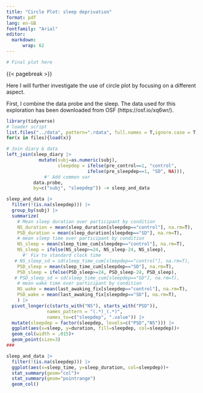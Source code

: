 ```yaml
---
title: "Circle Plot: sleep deprivation"
format: pdf
lang: en-GB
fontfamily: "Arial" 
editor: 
  markdown:
      wrap: 62
---
```


```r

# Final plot here

```

{{< pagebreak >}}


Here I will further investigate the use of circle plot by focusing on a different aspect.<!--- WHICH ASPECT?-->

First, I combine the data probe and the sleep. The data used for this exploration has been downloaded from OSF (https://osf.io/xq6wr/).

```r
library(tidyverse)
# loader script
list.files("../data", pattern=".rdata", full.names = T,ignore.case = T) -> files
for(x in files){load(x)}

```

```r
# Join diary & data
left_join(sleep_diary |> 
            mutate(subj=as.numeric(subj), 
                   sleepdep = ifelse(pre_control==1, "control",
                              ifelse(pre_sleepdep==1, "SD", NA))),
              #' Add common var
          data.probe,
          by=c("subj", "sleepdep")) -> sleep_and_data
```


```r
sleep_and_data |> 
  filter(!(is.na(sleepdep))) |>
  group_by(subj) |>
  summarize(
    # Mean sleep duration over participant by condition 
    NS_duration = mean(sleep_duration[sleepdep=="control"], na.rm=T),
    PSD_duration = mean(sleep_duration[sleepdep=="SD"], na.rm=T),
    # mean sleep time over participant by condition
    NS_sleep = mean(sleep_time_cum[sleepdep=="control"], na.rm=T),
    NS_sleep = ifelse(NS_sleep>=24, NS_sleep-24, NS_sleep),
      #' Fix to standard clock time
   # NS_sleep_sd = sd(sleep_time_cum[sleepdep=="control"], na.rm=T),
    PSD_sleep = mean(sleep_time_cum[sleepdep=="SD"], na.rm=T),
    PSD_sleep = ifelse(PSD_sleep>=24, PSD_sleep-24, PSD_sleep),
   # PSD_sleep_sd = sd(sleep_time_cum[sleepdep=="SD"], na.rm=T),
    # mean wake time over participant by condition
    NS_wake = mean(last_awaking_fix[sleepdep=="control"], na.rm=T),
    PSD_wake = mean(last_awaking_fix[sleepdep=="SD"], na.rm=T),
    ) |>
  pivot_longer(c(starts_with("NS"), starts_with("PSD")), 
               names_pattern = "(.*)_(.*)",
               names_to=c("sleepdep", ".value")) |>
  mutate(sleepdep = factor(sleepdep, levels=c("PSD","NS"))) |>
  ggplot(aes(x=sleep, y=duration, fill=sleepdep, col=sleepdep))+
  geom_col(width = .015)+
  geom_point(size=3)
###
```


```r
sleep_and_data |>
  filter(!(is.na(sleepdep))) |>
  ggplot(aes(x=sleep_time, y=sleep_duration, col=sleepdep))+
  stat_summary(geom="col")+
  stat_summary(geom="pointrange")
  geom_col()
```


```r

```




